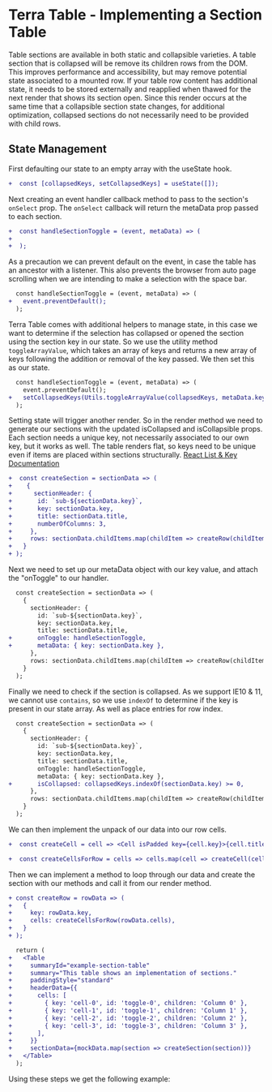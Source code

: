 
# Terra Table - Implementing a Section Table

Table sections are available in both static and collapsible varieties. A table section that is collapsed will be remove its children rows from the DOM. This improves performance and accessibility, but may remove potential state associated to a mounted row. If your table row content has additional state, it needs to be stored externally and reapplied when thawed for the next render that shows its section open. Since this render occurs at the same time that a collapsible section state changes, for additional optimization, collapsed sections do not necessarily need to be provided with child rows.

## State Management
First defaulting our state to an empty array with the useState hook.
```diff
+  const [collapsedKeys, setCollapsedKeys] = useState([]);
```
Next creating an event handler callback method to pass to the section's `onSelect` prop. The `onSelect` callback will return the metaData prop passed to each section.
```diff
+  const handleSectionToggle = (event, metaData) => (
+
+  );
```
As a precaution we can prevent default on the event, in case the table has an ancestor with a listener. This also prevents the browser from auto page scrolling when we are intending to make a selection with the space bar.
```diff
  const handleSectionToggle = (event, metaData) => (
+   event.preventDefault();
  );
```
Terra Table comes with additional helpers to manage state, in this case we want to determine if the selection has collapsed or opened the section using the section key in our state. So we use the utility method `toggleArrayValue`, which takes an array of keys and returns a new array of keys following the addition or removal of the key passed. We then set this as our state.
```diff
  const handleSectionToggle = (event, metaData) => (
    event.preventDefault();
+   setCollapsedKeys(Utils.toggleArrayValue(collapsedKeys, metaData.key));
  );
```
Setting state will trigger another render. So in the render method we need to generate our sections with the updated isCollapsed and isCollapsible props. Each section needs a unique key, not necessarily associated to our own key, but it works as well. The table renders flat, so keys need to be unique even if items are placed within sections structurally.
[React List & Key Documentation](https://reactjs.org/docs/lists-and-keys.html)
```diff
+  const createSection = sectionData => (
+    {
+      sectionHeader: {
+       id: `sub-${sectionData.key}`,
+       key: sectionData.key,
+       title: sectionData.title,
+       numberOfColumns: 3,
+     },
+     rows: sectionData.childItems.map(childItem => createRow(childItem)),
+   }
+ );
```
Next we need to set up our metaData object with our key value, and attach the "onToggle" to our handler.
```diff
  const createSection = sectionData => (
    {
      sectionHeader: {
        id: `sub-${sectionData.key}`,
        key: sectionData.key,
        title: sectionData.title,
+       onToggle: handleSectionToggle,
+       metaData: { key: sectionData.key },
      },
      rows: sectionData.childItems.map(childItem => createRow(childItem)),
    }
  );
```
Finally we need to check if the section is collapsed. As we support IE10 & 11, we cannot use `contains`, so we use `indexOf` to determine if the key is present in our state array. As well as place entries for row index.
```diff
  const createSection = sectionData => (
    {
      sectionHeader: {
        id: `sub-${sectionData.key}`,
        key: sectionData.key,
        title: sectionData.title,
        onToggle: handleSectionToggle,
        metaData: { key: sectionData.key },
+       isCollapsed: collapsedKeys.indexOf(sectionData.key) >= 0,
      },
      rows: sectionData.childItems.map(childItem => createRow(childItem)),
    }
  );
```
We can then implement the unpack of our data into our row cells.
```diff
+  const createCell = cell => <Cell isPadded key={cell.key}>{cell.title}</Cell>;

+  const createCellsForRow = cells => cells.map(cell => createCell(cell));
```
Then we can implement a method to loop through our data and create the section with our methods and call it from our render method.
```diff
+ const createRow = rowData => (
+   {
+     key: rowData.key,
+     cells: createCellsForRow(rowData.cells),
+   }
+ );

  return (
+   <Table
+     summaryId="example-section-table"
+     summary="This table shows an implementation of sections."
+     paddingStyle="standard"
+     headerData={{
+       cells: [
+         { key: 'cell-0', id: 'toggle-0', children: 'Column 0' },
+         { key: 'cell-1', id: 'toggle-1', children: 'Column 1' },
+         { key: 'cell-2', id: 'toggle-2', children: 'Column 2' },
+         { key: 'cell-3', id: 'toggle-3', children: 'Column 3' },
+       ],
+     }}
+     sectionData={mockData.map(section => createSection(section))}
+   </Table>
  );
```
Using these steps we get the following example:

<SectionTable />

